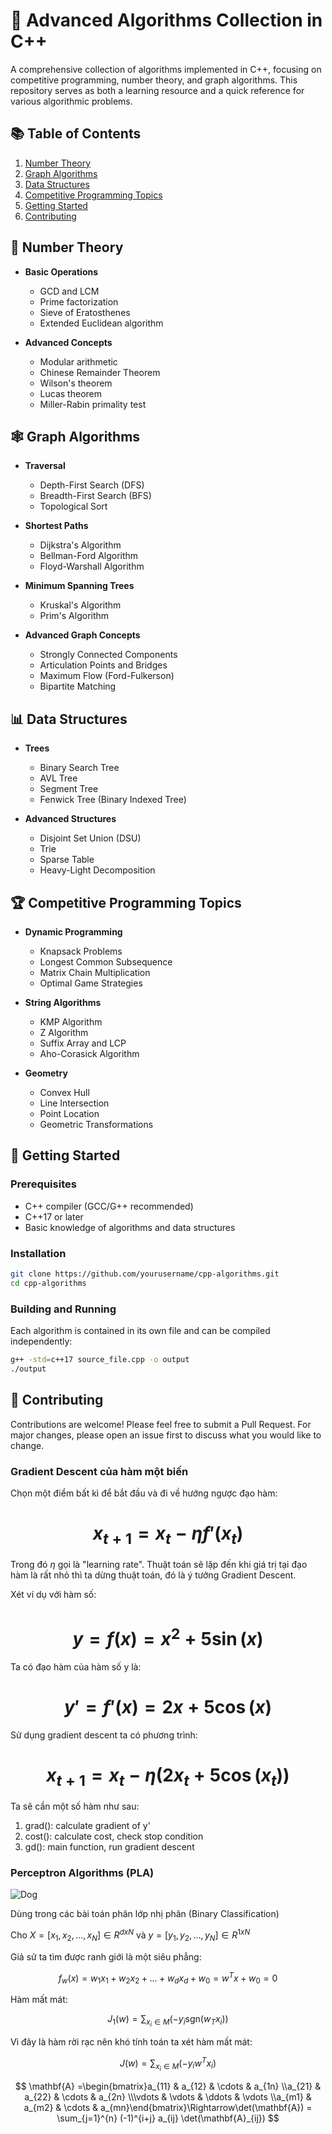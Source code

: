 # 🚀 Advanced Algorithms Collection in C++

A comprehensive collection of algorithms implemented in C++, focusing on competitive programming, number theory, and graph algorithms. This repository serves as both a learning resource and a quick reference for various algorithmic problems.

## 📚 Table of Contents

1. [Number Theory](#number-theory)
2. [Graph Algorithms](#graph-algorithms)
3. [Data Structures](#data-structures)
4. [Competitive Programming Topics](#competitive-programming)
5. [Getting Started](#getting-started)
6. [Contributing](#contributing)

## 🔢 Number Theory <a name="number-theory"></a>

- **Basic Operations**

    - GCD and LCM
    - Prime factorization
    - Sieve of Eratosthenes
    - Extended Euclidean algorithm

- **Advanced Concepts**
    - Modular arithmetic
    - Chinese Remainder Theorem
    - Wilson's theorem
    - Lucas theorem
    - Miller-Rabin primality test

## 🕸️ Graph Algorithms <a name="graph-algorithms"></a>

- **Traversal**

    - Depth-First Search (DFS)
    - Breadth-First Search (BFS)
    - Topological Sort

- **Shortest Paths**

    - Dijkstra's Algorithm
    - Bellman-Ford Algorithm
    - Floyd-Warshall Algorithm

- **Minimum Spanning Trees**

    - Kruskal's Algorithm
    - Prim's Algorithm

- **Advanced Graph Concepts**
    - Strongly Connected Components
    - Articulation Points and Bridges
    - Maximum Flow (Ford-Fulkerson)
    - Bipartite Matching

## 📊 Data Structures <a name="data-structures"></a>

- **Trees**

    - Binary Search Tree
    - AVL Tree
    - Segment Tree
    - Fenwick Tree (Binary Indexed Tree)

- **Advanced Structures**
    - Disjoint Set Union (DSU)
    - Trie
    - Sparse Table
    - Heavy-Light Decomposition

## 🏆 Competitive Programming Topics <a name="competitive-programming"></a>

- **Dynamic Programming**

    - Knapsack Problems
    - Longest Common Subsequence
    - Matrix Chain Multiplication
    - Optimal Game Strategies

- **String Algorithms**

    - KMP Algorithm
    - Z Algorithm
    - Suffix Array and LCP
    - Aho-Corasick Algorithm

- **Geometry**
    - Convex Hull
    - Line Intersection
    - Point Location
    - Geometric Transformations

## 🚦 Getting Started <a name="getting-started"></a>

### Prerequisites

- C++ compiler (GCC/G++ recommended)
- C++17 or later
- Basic knowledge of algorithms and data structures

### Installation

```bash
git clone https://github.com/yourusername/cpp-algorithms.git
cd cpp-algorithms
```

### Building and Running

Each algorithm is contained in its own file and can be compiled independently:

```bash
g++ -std=c++17 source_file.cpp -o output
./output
```

## 🤝 Contributing <a name="contributing"></a>

Contributions are welcome! Please feel free to submit a Pull Request. For major changes, please open an issue first to discuss what you would like to change.

### Gradient Descent của hàm một biến

Chọn một điểm bất kì để bắt đầu và đi về hướng ngược đạo hàm:

# $$x_{t + 1} = x_t - \eta f'(x_t)$$

Trong đó $\eta$ gọi là "learning rate". Thuật toán sẽ lặp đến khi giá trị tại đạo hàm là rất nhỏ thì ta dừng thuật toán, đó là ý tưởng Gradient Descent.

Xét ví dụ với hàm số:

# $$y = f(x) = x^2 + 5 \sin(x)$$

Ta có đạo hàm của hàm số y là:

# $$y' = f'(x) = 2x + 5 \cos(x)$$

Sử dụng gradient descent ta có phương trình:

# $$x_{t + 1} = x_t - \eta(2x_t + 5\cos(x_t))$$

Ta sẽ cần một số hàm như sau:

1. grad(): calculate gradient of y'
2. cost(): calculate cost, check stop condition
3. gd(): main function, run gradient descent

### Perceptron Algorithms (PLA)

![Dog](/dog.jpg "Dog")

Dùng trong các bài toán phân lớp nhị phân (Binary Classification)

Cho $X = [x_1, x_2,...,x_N] \in R^{d x N}$ và $y = [y_1, y_2, ..., y_N] \in R^{1 x N}$

Giả sử ta tìm được ranh giới là một siêu phẳng:

$$
    f_w(x) = w_1 x_1 + w_2 x_2 + ... + w_d x_d + w_0 = w^T x + w_0 = 0
$$

Hàm mất mát:

$$
    J_1(w) = \sum_{x_i \in M} (-y_i \text{sgn}(w_Tx_i))
$$

Vì đây là hàm rời rạc nên khó tính toán ta xét hàm mất mát:

$$
    J(w) = \sum_{x_i \in M} (-y_i w^T x_i)
$$

$$
    \mathbf{A} =\begin{bmatrix}a_{11} & a_{12} & \cdots & a_{1n} \\a_{21} & a_{22} & \cdots & a_{2n} \\\vdots & \vdots & \ddots & \vdots \\a_{m1} & a_{m2} & \cdots & a_{mn}\end{bmatrix}\Rightarrow\det(\mathbf{A}) = \sum_{j=1}^{n} (-1)^{i+j} a_{ij} \det(\mathbf{A}_{ij})
$$
